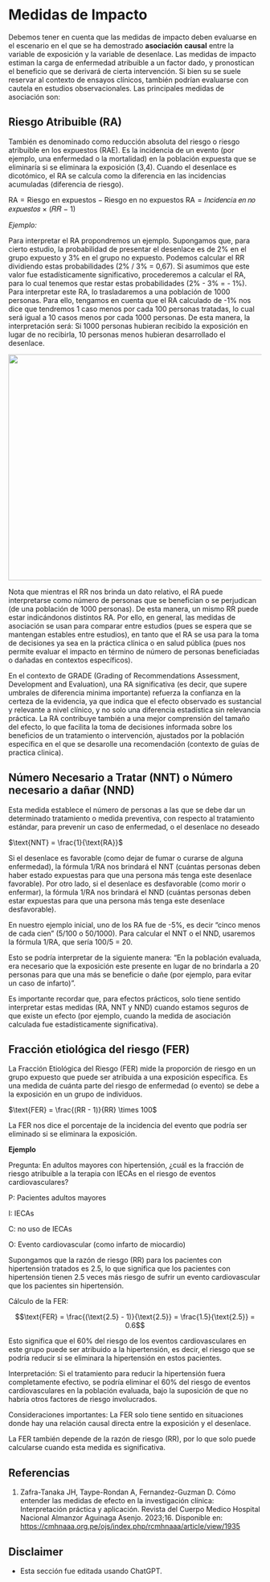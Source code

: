 # Medidas de Impacto

Debemos tener en cuenta que las medidas de impacto deben evaluarse en el escenario en el que se ha demostrado **asociación** **causal** entre la variable de exposición y la variable de desenlace. Las medidas de impacto estiman la carga de enfermedad atribuible a un factor dado, y pronostican el beneficio que se derivará de cierta intervención. Si bien su se suele reservar al contexto de ensayos clínicos, también podrían evaluarse con cautela en estudios observacionales. Las principales medidas de asociación son:

## Riesgo Atribuible (RA)

También es denominado como reducción absoluta del riesgo o riesgo atribuible en los expuestos (RAE). Es la incidencia de un evento (por ejemplo, una enfermedad o la mortalidad) en la población expuesta que se eliminaría si se eliminara la exposición (3,4). Cuando el desenlace es dicotómico, el RA se calcula como la diferencia en las incidencias acumuladas (diferencia de riesgo).

$\text{RA} = \text{Riesgo en expuestos} - \text{Riesgo en no expuestos}$ $\text{RA} = \text{𝐼𝑛𝑐𝑖𝑑𝑒𝑛𝑐𝑖𝑎 𝑒𝑛 𝑛𝑜 𝑒𝑥𝑝𝑢𝑒𝑠𝑡𝑜𝑠 × (𝑅𝑅 − 1)}$

*Ejemplo:*

Para interpretar el RA propondremos un ejemplo. Supongamos que, para cierto estudio, la probabilidad de presentar el desenlace es de 2% en el grupo expuesto y 3% en el grupo no expuesto. Podemos calcular el RR dividiendo estas probabilidades (2% / 3% = 0,67). Si asumimos que este valor fue estadísticamente significativo, procederemos a calcular el RA, para lo cual tenemos que restar estas probabilidades (2% - 3% = - 1%). Para interpretar este RA, lo trasladaremos a una población de 1000 personas. Para ello, tengamos en cuenta que el RA calculado de -1% nos dice que tendremos 1 caso menos por cada 100 personas tratadas, lo cual será igual a 10 casos menos por cada 1000 personas. De esta manera, la interpretación será: Si 1000 personas hubieran recibido la exposición en lugar de no recibirla, 10 personas menos hubieran desarrollado el desenlace.

![](fig/Articulo_cap2_3.png){width="600" height="450"}

Nota que mientras el RR nos brinda un dato relativo, el RA puede interpretarse como número de personas que se benefician o se perjudican (de una población de 1000 personas). De esta manera, un mismo RR puede estar indicándonos distintos RA. Por ello, en general, las medidas de asociación se usan para comparar entre estudios (pues se espera que se mantengan estables entre estudios), en tanto que el RA se usa para la toma de decisiones ya sea en la práctica clínica o en salud pública (pues nos permite evaluar el impacto en término de número de personas beneficiadas o dañadas en contextos específicos).

En el contexto de GRADE (Grading of Recommendations Assessment, Development and Evaluation), una RA significativa (es decir, que supere umbrales de diferencia minima importante) refuerza la confianza en la certeza de la evidencia, ya que indica que el efecto observado es sustancial y relevante a nivel clínico, y no solo una diferencia estadística sin relevancia práctica. La RA contribuye también a una mejor comprensión del tamaño del efecto, lo que facilita la toma de decisiones informada sobre los beneficios de un tratamiento o intervención, ajustados por la población específica en el que se desarolle una recomendación (contexto de guías de practica clinica).

## Número Necesario a Tratar (NNT) o Número necesario a dañar (NND)

Esta medida establece el número de personas a las que se debe dar un determinado tratamiento o medida preventiva, con respecto al tratamiento estándar, para prevenir un caso de enfermedad, o el desenlace no deseado

$\text{NNT} = \frac{1}{\text{RA}}$

Si el desenlace es favorable (como dejar de fumar o curarse de alguna enfermedad), la fórmula 1/RA nos brindará el NNT (cuántas personas deben haber estado expuestas para que una persona más tenga este desenlace favorable). Por otro lado, si el desenlace es desfavorable (como morir o enfermar), la fórmula 1/RA nos brindará el NND (cuántas personas deben estar expuestas para que una persona más tenga este desenlace desfavorable).

En nuestro ejemplo inicial, uno de los RA fue de -5%, es decir “cinco menos de cada cien” (5/100 o 50/1000). Para calcular el NNT o el NND, usaremos la fórmula 1/RA, que sería 100/5 = 20.

Esto se podría interpretar de la siguiente manera: “En la población evaluada, era necesario que la exposición este presente en lugar de no brindarla a 20 personas para que una más se beneficie o dañe (por ejemplo, para evitar un caso de infarto)”.

Es importante recordar que, para efectos prácticos, solo tiene sentido interpretar estas medidas (RA, NNT y NND) cuando estamos seguros de que existe un efecto (por ejemplo, cuando la medida de asociación calculada fue estadísticamente significativa).

## Fracción etiológica del riesgo (FER)

La Fracción Etiológica del Riesgo (FER) mide la proporción de riesgo en un grupo expuesto que puede ser atribuida a una exposición específica. Es una medida de cuánta parte del riesgo de enfermedad (o evento) se debe a la exposición en un grupo de individuos.

$\text{FER} = \frac{(RR - 1)}{RR} \times 100$

La FER nos dice el porcentaje de la incidencia del evento que podría ser eliminado si se eliminara la exposición.

**Ejemplo**

Pregunta: En adultos mayores con hipertensión, ¿cuál es la fracción de riesgo atribuible a la terapia con IECAs en el riesgo de eventos cardiovasculares?

P: Pacientes adultos mayores

I: IECAs

C: no uso de IECAs

O: Evento cardiovascular (como infarto de miocardio)

Supongamos que la razón de riesgo (RR) para los pacientes con hipertensión tratados es 2.5, lo que significa que los pacientes con hipertensión tienen 2.5 veces más riesgo de sufrir un evento cardiovascular que los pacientes sin hipertensión.

Cálculo de la FER:

$$\text{FER} = \frac{(\text{2.5} - 1)}{\text{2.5}} = \frac{1.5}{\text{2.5}} = 0.6$$

Esto significa que el 60% del riesgo de los eventos cardiovasculares en este grupo puede ser atribuido a la hipertensión, es decir, el riesgo que se podría reducir si se eliminara la hipertensión en estos pacientes.

Interpretación: Si el tratamiento para reducir la hipertensión fuera completamente efectivo, se podría eliminar el 60% del riesgo de eventos cardiovasculares en la población evaluada, bajo la suposición de que no habría otros factores de riesgo involucrados.

Consideraciones importantes: La FER solo tiene sentido en situaciones donde hay una relación causal directa entre la exposición y el desenlace.

La FER también depende de la razón de riesgo (RR), por lo que solo puede calcularse cuando esta medida es significativa.

## Referencias

1.  Zafra-Tanaka JH, Taype-Rondan A, Fernandez-Guzman D. Cómo entender las medidas de efecto en la investigación clínica: Interpretación práctica y aplicación. Revista del Cuerpo Medico Hospital Nacional Almanzor Aguinaga Asenjo. 2023;16. Disponible en: <https://cmhnaaa.org.pe/ojs/index.php/rcmhnaaa/article/view/1935>

## Disclaimer

-   Esta sección fue editada usando ChatGPT.

